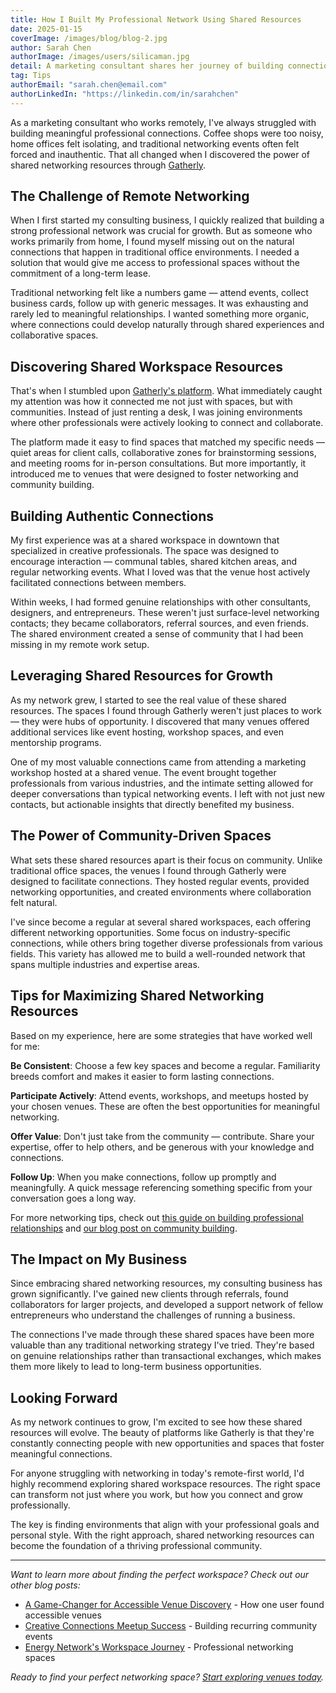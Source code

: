 ```yaml
---
title: How I Built My Professional Network Using Shared Resources
date: 2025-01-15
coverImage: /images/blog/blog-2.jpg
author: Sarah Chen
authorImage: /images/users/silicaman.jpg
detail: A marketing consultant shares her journey of building connections through shared workspace resources.
tag: Tips
authorEmail: "sarah.chen@email.com"
authorLinkedIn: "https://linkedin.com/in/sarahchen"
---
```


As a marketing consultant who works remotely, I've always struggled with building meaningful professional connections. Coffee shops were too noisy, home offices felt isolating, and traditional networking events often felt forced and inauthentic. That all changed when I discovered the power of shared networking resources through [Gatherly](https://gatherly.com).

## The Challenge of Remote Networking

When I first started my consulting business, I quickly realized that building a strong professional network was crucial for growth. But as someone who works primarily from home, I found myself missing out on the natural connections that happen in traditional office environments. I needed a solution that would give me access to professional spaces without the commitment of a long-term lease.

Traditional networking felt like a numbers game — attend events, collect business cards, follow up with generic messages. It was exhausting and rarely led to meaningful relationships. I wanted something more organic, where connections could develop naturally through shared experiences and collaborative spaces.

## Discovering Shared Workspace Resources

That's when I stumbled upon [Gatherly's platform](http://localhost:3000/blogs). What immediately caught my attention was how it connected me not just with spaces, but with communities. Instead of just renting a desk, I was joining environments where other professionals were actively looking to connect and collaborate.

The platform made it easy to find spaces that matched my specific needs — quiet areas for client calls, collaborative zones for brainstorming sessions, and meeting rooms for in-person consultations. But more importantly, it introduced me to venues that were designed to foster networking and community building.

## Building Authentic Connections

My first experience was at a shared workspace in downtown that specialized in creative professionals. The space was designed to encourage interaction — communal tables, shared kitchen areas, and regular networking events. What I loved was that the venue host actively facilitated connections between members.

Within weeks, I had formed genuine relationships with other consultants, designers, and entrepreneurs. These weren't just surface-level networking contacts; they became collaborators, referral sources, and even friends. The shared environment created a sense of community that I had been missing in my remote work setup.

## Leveraging Shared Resources for Growth

As my network grew, I started to see the real value of these shared resources. The spaces I found through Gatherly weren't just places to work — they were hubs of opportunity. I discovered that many venues offered additional services like event hosting, workshop spaces, and even mentorship programs.

One of my most valuable connections came from attending a marketing workshop hosted at a shared venue. The event brought together professionals from various industries, and the intimate setting allowed for deeper conversations than typical networking events. I left with not just new contacts, but actionable insights that directly benefited my business.

## The Power of Community-Driven Spaces

What sets these shared resources apart is their focus on community. Unlike traditional office spaces, the venues I found through Gatherly were designed to facilitate connections. They hosted regular events, provided networking opportunities, and created environments where collaboration felt natural.

I've since become a regular at several shared workspaces, each offering different networking opportunities. Some focus on industry-specific connections, while others bring together diverse professionals from various fields. This variety has allowed me to build a well-rounded network that spans multiple industries and expertise areas.

## Tips for Maximizing Shared Networking Resources

Based on my experience, here are some strategies that have worked well for me:

**Be Consistent**: Choose a few key spaces and become a regular. Familiarity breeds comfort and makes it easier to form lasting connections.

**Participate Actively**: Attend events, workshops, and meetups hosted by your chosen venues. These are often the best opportunities for meaningful networking.

**Offer Value**: Don't just take from the community — contribute. Share your expertise, offer to help others, and be generous with your knowledge and connections.

**Follow Up**: When you make connections, follow up promptly and meaningfully. A quick message referencing something specific from your conversation goes a long way.

For more networking tips, check out [this guide on building professional relationships](https://www.linkedin.com/advice/0/how-do-you-build-maintain-professional-relationships) and [our blog post on community building](http://localhost:3000/blogs).

## The Impact on My Business

Since embracing shared networking resources, my consulting business has grown significantly. I've gained new clients through referrals, found collaborators for larger projects, and developed a support network of fellow entrepreneurs who understand the challenges of running a business.

The connections I've made through these shared spaces have been more valuable than any traditional networking strategy I've tried. They're based on genuine relationships rather than transactional exchanges, which makes them more likely to lead to long-term business opportunities.

## Looking Forward

As my network continues to grow, I'm excited to see how these shared resources will evolve. The beauty of platforms like Gatherly is that they're constantly connecting people with new opportunities and spaces that foster meaningful connections.

For anyone struggling with networking in today's remote-first world, I'd highly recommend exploring shared workspace resources. The right space can transform not just where you work, but how you connect and grow professionally.

The key is finding environments that align with your professional goals and personal style. With the right approach, shared networking resources can become the foundation of a thriving professional community.

---

*Want to learn more about finding the perfect workspace? Check out our other blog posts:*
- [A Game-Changer for Accessible Venue Discovery](http://localhost:3000/blogs/blog_1) - How one user found accessible venues
- [Creative Connections Meetup Success](http://localhost:3000/blogs/blog_2) - Building recurring community events
- [Energy Network's Workspace Journey](http://localhost:3000/blogs/blog_3) - Professional networking spaces

*Ready to find your perfect networking space? [Start exploring venues today](http://localhost:3000/properties).* 